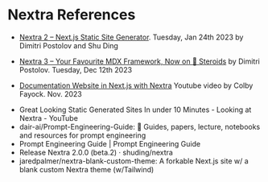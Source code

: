 
# Nextra References


- [Nextra 2 – Next.js Static Site Generator](https://the-guild.dev/blog/nextra-2). Tuesday, Jan 24th 2023
by Dimitri Postolov and Shu Ding
- [Nextra 3 – Your Favourite MDX Framework, Now on 🧪 Steroids](https://the-guild.dev/blog/nextra-3) by Dimitri Postolov. Tuesday, Dec 12th 2023
- [Documentation Website in Next.js with Nextra](https://youtu.be/mVDMvYQL7-A?si=RA0Dub0dBWaSSnTP) Youtube video by Colby Fayock. Nov. 2023
 
   <Youtube id="mVDMvYQL7-A" />

* <Link href="https://www.youtube.com/watch?v=a_2vXCeW21I">Great Looking Static Generated Sites In under 10 Minutes - Looking at Nextra - YouTube</Link>

* <Link href="https://github.com/dair-ai/Prompt-Engineering-Guide">dair-ai/Prompt-Engineering-Guide: 🐙 Guides, papers, lecture, notebooks and resources for prompt engineering</Link>

* <Link href="https://www.promptingguide.ai/">Prompt Engineering Guide | Prompt Engineering Guide</Link>

* <Link href="https://github.com/shuding/nextra/releases/tag/v2.0.0-beta.2">Release Nextra 2.0.0 (beta.2) · shuding/nextra</Link>

* <Link href="https://github.com/jaredpalmer/nextra-blank-custom-theme">jaredpalmer/nextra-blank-custom-theme: A forkable Next.js site w/ a blank custom Nextra theme (w/Tailwind)</Link>

